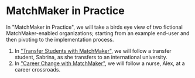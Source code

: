# MatchMaker in Practice

In "MatchMaker in Practice", we will take a birds eye view of two fictional MatchMaker-enabled organizations; starting from an example end-user and then pivoting to the implementation process. 
1. In ["Transfer Students with MatchMaker"](/usage/use_cases/uni/intro), we will follow a transfer student, Sabrina, as she transfers to an international university. 
2. In ["Career Change with MatchMaker"](/usage/use_cases/career_change/intro), we will follow a nurse, Alex, at a career crossroads.
